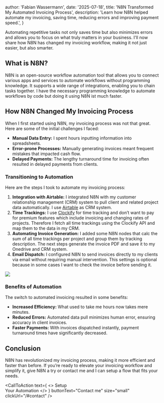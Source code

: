 
  author: 'Fabian Wassermann',
  date: '2025-07-18',
  title: 'N8N Transformed My Automated Invoicing Process',
  description:
    'Learn how N8N helped automate my invoicing, saving time, reducing errors and improving payment speed.',
}


Automating repetitive tasks not only saves time but also minimizes errors and allows you to focus on what truly matters in your business.
I'll now share how N8N has changed my invoicing workflow, making it not just easier, but also smarter.

## What is N8N?

N8N is an open-source workflow automation tool that allows you to connect various apps and services to automate workflows without programming knowledge.
It supports a wide range of integrations, enabling you to chain tasks together.
I have the necessary programming knowledge to automate workflows by code but doing it using N8N ist much faster.

## How N8N Changed My Invoicing Process

When I first started using N8N, my invoicing process was not that great. Here are some of the initial challenges I faced:

- **Manual Data Entry:** I spent hours inputting information into spreadsheets.
- **Error-prone Processes:** Manually generating invoices meant frequent mistakes that impacted cash flow.
- **Delayed Payments:** The lengthy turnaround time for invoicing often resulted in delayed payments from clients.

### Transitioning to Automation

Here are the steps I took to automate my invoicing process:

1. **Integration with Airtable:** I integrated N8N with my customer relationship management (CRM) system to pull client and related project data automatically. I use [Airtable](https://www.airtable.com/) as CRM system.
2. **Time Trackings:** I use [Clockify](https://clockify.me/) for time tracking and don’t want to pay for premium features which include invoicing and changing rates of projects. Therefore I fetch all time trackings using the Clockify API and map them to the data in my CRM.
3. **Automating Invoice Generation:** I added some N8N nodes that calc the sum of all time trackings per project and group them by tracking description. The next steps generate the invoice PDF and save it to my Onedrive and CRM system.
4. **Email Dispatch:** I configured N8N to send invoices directly to my clients via email without requiring manual intervention. This settings is optional because in some cases I want to check the invoice before sending it.

<Image src={invoiceWorkflow} />

### Benefits of Automation

The switch to automated invoicing resulted in some benefits:

- **Increased Efficiency:** What used to take me hours now takes mere minutes.
- **Reduced Errors:** Automated data pull minimizes human error, ensuring accuracy in client invoices.
- **Faster Payments:** With invoices dispatched instantly, payment turnaround times have significantly decreased.

## Conclusion

N8N has revolutionized my invoicing process, making it more efficient and faster than before.
If you’re ready to elevate your invoicing workflow and simplify it, give N8N a try or contact me and I can setup a flow that fits your needs.

<CallToAction
  text={
    <>
      Setup
      <br />
      Your Automation
    </>
  }
  buttonText="Contact me"
  size="small"
  clickUrl="/#contact"
/>

